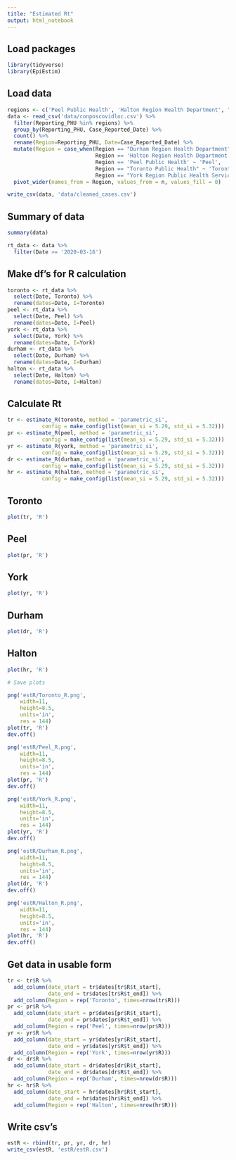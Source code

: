 ```yaml
---
title: "Estimated Rt"
output: html_notebook
---
```


## Load packages
```r
library(tidyverse)
library(EpiEstim)
```

## Load data
```r
regions <- c('Peel Public Health', 'Halton Region Health Department', "Toronto Public Health", "York Region Public Health Services", "Durham Region Health Department")
data <- read_csv('data/conposcovidloc.csv') %>% 
  filter(Reporting_PHU %in% regions) %>% 
  group_by(Reporting_PHU, Case_Reported_Date) %>% 
  count() %>% 
  rename(Region=Reporting_PHU, Date=Case_Reported_Date) %>% 
  mutate(Region = case_when(Region == "Durham Region Health Department" ~ 'Durham',
                            Region == 'Halton Region Health Department' ~ 'Halton',
                            Region == 'Peel Public Health' ~ 'Peel',
                            Region == "Toronto Public Health" ~ 'Toronto',
                            Region == "York Region Public Health Services" ~ 'York')) %>% 
  pivot_wider(names_from = Region, values_from = n, values_fill = 0)

write_csv(data, 'data/cleaned_cases.csv')
```

## Summary of data
```r
summary(data)

rt_data <- data %>% 
  filter(Date >= '2020-03-16')
```

## Make df's for R calculation
```r
toronto <- rt_data %>% 
  select(Date, Toronto) %>% 
  rename(dates=Date, I=Toronto)
peel <- rt_data %>% 
  select(Date, Peel) %>% 
  rename(dates=Date, I=Peel)
york <- rt_data %>% 
  select(Date, York) %>% 
  rename(dates=Date, I=York)
durham <- rt_data %>% 
  select(Date, Durham) %>% 
  rename(dates=Date, I=Durham)
halton <- rt_data %>% 
  select(Date, Halton) %>% 
  rename(dates=Date, I=Halton)
```

## Calculate Rt
```r
tr <- estimate_R(toronto, method = 'parametric_si',
           config = make_config(list(mean_si = 5.29, std_si = 5.32)))
pr <- estimate_R(peel, method = 'parametric_si',
           config = make_config(list(mean_si = 5.29, std_si = 5.32)))
yr <- estimate_R(york, method = 'parametric_si',
           config = make_config(list(mean_si = 5.29, std_si = 5.32)))
dr <- estimate_R(durham, method = 'parametric_si',
           config = make_config(list(mean_si = 5.29, std_si = 5.32)))
hr <- estimate_R(halton, method = 'parametric_si',
           config = make_config(list(mean_si = 5.29, std_si = 5.32)))
```

## Toronto
```r
plot(tr, 'R')
```

## Peel
```r
plot(pr, 'R')
```

## York
```r
plot(yr, 'R')
```

## Durham
```r
plot(dr, 'R')
```

## Halton
```r
plot(hr, 'R')
```

```r
# Save plots

png('estR/Toronto_R.png', 
    width=11,
    height=8.5,
    units='in',
    res = 144)
plot(tr, 'R')
dev.off()

png('estR/Peel_R.png', 
    width=11,
    height=8.5,
    units='in',
    res = 144)
plot(pr, 'R')
dev.off()

png('estR/York_R.png', 
    width=11,
    height=8.5,
    units='in',
    res = 144)
plot(yr, 'R')
dev.off()

png('estR/Durham_R.png', 
    width=11,
    height=8.5,
    units='in',
    res = 144)
plot(dr, 'R')
dev.off()

png('estR/Halton_R.png', 
    width=11,
    height=8.5,
    units='in',
    res = 144)
plot(hr, 'R')
dev.off()
```

## Get data in usable form
```r
tr <- tr$R %>% 
  add_column(date_start = tr$dates[tr$R$t_start],
             date_end = tr$dates[tr$R$t_end]) %>% 
  add_column(Region = rep('Toronto', times=nrow(tr$R)))
pr <- pr$R %>% 
  add_column(date_start = pr$dates[pr$R$t_start],
             date_end = pr$dates[pr$R$t_end]) %>% 
  add_column(Region = rep('Peel', times=nrow(pr$R)))
yr <- yr$R %>% 
  add_column(date_start = yr$dates[yr$R$t_start],
             date_end = yr$dates[yr$R$t_end]) %>% 
  add_column(Region = rep('York', times=nrow(yr$R)))
dr <- dr$R %>% 
  add_column(date_start = dr$dates[dr$R$t_start],
             date_end = dr$dates[dr$R$t_end]) %>% 
  add_column(Region = rep('Durham', times=nrow(dr$R)))
hr <- hr$R %>% 
  add_column(date_start = hr$dates[hr$R$t_start],
             date_end = hr$dates[hr$R$t_end]) %>% 
  add_column(Region = rep('Halton', times=nrow(hr$R)))

```



## Write csv's
```r
estR <- rbind(tr, pr, yr, dr, hr)
write_csv(estR, 'estR/estR.csv')
```